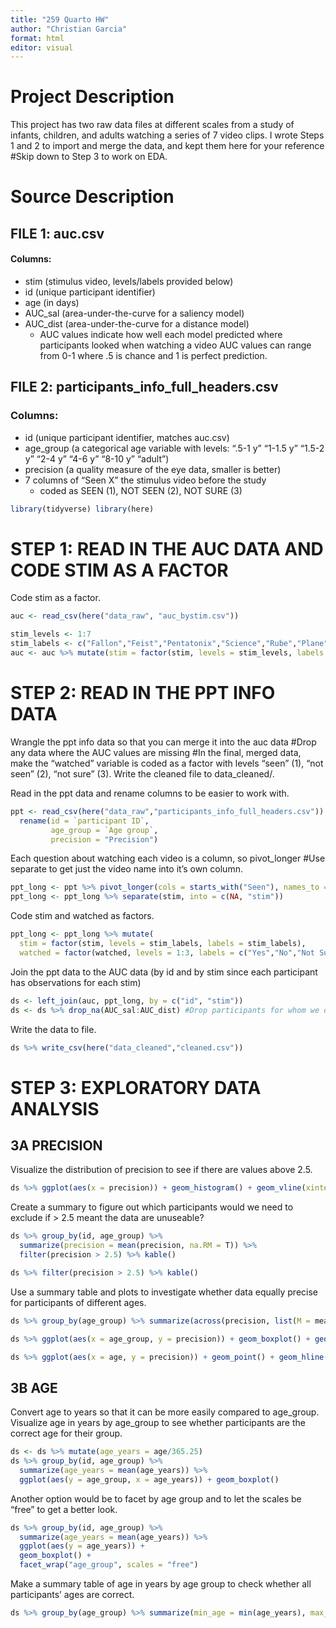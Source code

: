 ```yaml
---
title: "259 Quarto HW"
author: "Christian Garcia"
format: html
editor: visual
---
```


# Project Description

This project has two raw data files at different scales from a study of infants, children, and adults watching a series of 7 video clips. I wrote Steps 1 and 2 to import and merge the data, and kept them here for your reference #Skip down to Step 3 to work on EDA.

# Source Description

## FILE 1: auc.csv

#### Columns:

-   stim (stimulus video, levels/labels provided below)
-   id (unique participant identifier)
-   age (in days)
-   AUC_sal (area-under-the-curve for a saliency model)
-   AUC_dist (area-under-the-curve for a distance model)
    -   AUC values indicate how well each model predicted where participants looked when watching a video AUC values can range from 0-1 where .5 is chance and 1 is perfect prediction.

## FILE 2: participants_info_full_headers.csv

### Columns:

-   id (unique participant identifier, matches auc.csv)
-   age_group (a categorical age variable with levels: ".5-1 y" "1-1.5 y" "1.5-2 y" "2-4 y" "4-6 y" "8-10 y" "adult")
-   precision (a quality measure of the eye data, smaller is better)
-   7 columns of "Seen X" the stimulus video before the study
    -   coded as SEEN (1), NOT SEEN (2), NOT SURE (3)

```r
library(tidyverse) library(here)
```

# STEP 1: READ IN THE AUC DATA AND CODE STIM AS A FACTOR

Code stim as a factor.

```r
auc <- read_csv(here("data_raw", "auc_bystim.csv"))

stim_levels <- 1:7 
stim_labels <- c("Fallon","Feist","Pentatonix","Science","Rube","Plane","Dogs") 
auc <- auc %>% mutate(stim = factor(stim, levels = stim_levels, labels = stim_labels))
```

# STEP 2: READ IN THE PPT INFO DATA

Wrangle the ppt info data so that you can merge it into the auc data #Drop any data where the AUC values are missing #In the final, merged data, make the "watched" variable is coded as a factor with levels "seen" (1), "not seen" (2), "not sure" (3). Write the cleaned file to data_cleaned/.

Read in the ppt data and rename columns to be easier to work with.

```r
ppt <- read_csv(here("data_raw","participants_info_full_headers.csv")) %\>%
  rename(id = `participant ID`,
         age_group = `Age group`,
         precision = "Precision")
```

Each question about watching each video is a column, so pivot_longer #Use separate to get just the video name into it's own column.

```r
ppt_long <- ppt %>% pivot_longer(cols = starts_with("Seen"), names_to = "stim", values_to = "watched") 
ppt_long <- ppt_long %>% separate(stim, into = c(NA, "stim"))
```

Code stim and watched as factors.

```r
ppt_long <- ppt_long %>% mutate(
  stim = factor(stim, levels = stim_labels, labels = stim_labels), 
  watched = factor(watched, levels = 1:3, labels = c("Yes","No","Not Sure")))
```

Join the ppt data to the AUC data (by id and by stim since each participant has observations for each stim)

```r
ds <- left_join(auc, ppt_long, by = c("id", "stim")) 
ds <- ds %>% drop_na(AUC_sal:AUC_dist) #Drop participants for whom we don't have data for the DV
```

Write the data to file.

```r
ds %>% write_csv(here("data_cleaned","cleaned.csv"))
```

# STEP 3: EXPLORATORY DATA ANALYSIS

## 3A PRECISION

Visualize the distribution of precision to see if there are values above 2.5.

```r
ds %>% ggplot(aes(x = precision)) + geom_histogram() + geom_vline(xintercept = 2.5)
```

Create a summary to figure out which participants would we need to exclude if > 2.5 meant the data are unuseable?

```r
ds %>% group_by(id, age_group) %>%
  summarize(precision = mean(precision, na.RM = T)) %>%
  filter(precision > 2.5) %>% kable()

ds %>% filter(precision > 2.5) %>% kable()
```

Use a summary table and plots to investigate whether data equally precise for participants of different ages.

```r
ds %>% group_by(age_group) %>% summarize(across(precision, list(M = mean, MIN = min, MAX = max)))

ds %>% ggplot(aes(x = age_group, y = precision)) + geom_boxplot() + geom_hline(yintercept = 2.5) 

ds %>% ggplot(aes(x = age, y = precision)) + geom_point() + geom_hline(yintercept = 2.5)
```

## 3B AGE

Convert age to years so that it can be more easily compared to age_group. Visualize age in years by age_group to see whether participants are the correct age for their group.

```r
ds <- ds %>% mutate(age_years = age/365.25)
ds %>% group_by(id, age_group) %>%
  summarize(age_years = mean(age_years)) %>%
  ggplot(aes(y = age_group, x = age_years)) + geom_boxplot()
```

Another option would be to facet by age group and to let the scales be "free" to get a better look.

```r
ds %>% group_by(id, age_group) %>%
  summarize(age_years = mean(age_years)) %>% 
  ggplot(aes(y = age_years)) + 
  geom_boxplot() + 
  facet_wrap("age_group", scales = "free")
```

Make a summary table of age in years by age group to check whether all participants' ages are correct.

```r
ds %>% group_by(age_group) %>% summarize(min_age = min(age_years), max_age = max(age_years))
```
